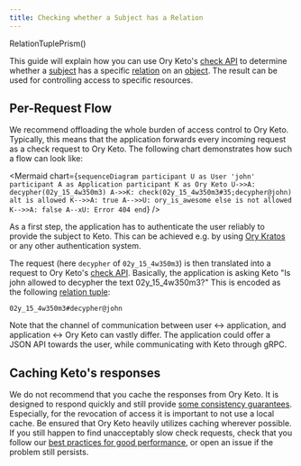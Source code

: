 ```yaml
---
title: Checking whether a Subject has a Relation
---
```


RelationTuplePrism()

This guide will explain how you can use Ory Keto's [check API](/TODO)
to determine whether a [subject](../concepts/sujects) has a specific
[relation](../concepts/relation-tuples) on an [object](../concepts/objects).
The result can be used for controlling access to specific resources.

## Per-Request Flow

We recommend offloading the whole burden of access control to
Ory Keto. Typically, this means that the application forwards every incoming request
as a check request to Ory Keto. The following chart demonstrates how such a flow
can look like:

<Mermaid
  chart={`
sequenceDiagram
    participant U as User 'john'
    participant A as Application
    participant K as Ory Keto
    U->>A: decypher(02y_15_4w350m3)
    A->>K: check(02y_15_4w350m3#35;decypher@john)
    alt is allowed
      K-->>A: true
      A-->>U: ory_is_awesome
    else is not allowed
      K-->>A: false
      A--xU: Error 404
    end
`}
/>

As a first step, the application has to authenticate the user reliably
to provide the subject to Keto. This can be achieved e.g. by using
[Ory Kratos](/TODO) or any other authentication system.

The request (here `decypher` of `02y_15_4w350m3`) is then translated into
a request to Ory Keto's [check API](/TODO). Basically, the application
is asking Keto "Is john allowed to decypher the text 02y_15_4w350m3?"
This is encoded as the following [relation tuple](../concepts/relation-tuples):

```keto-relation-tuples
02y_15_4w350m3#decypher@john
```

Note that the channel of communication between user <-> application, and application <-> Ory Keto
can vastly differ. The application could offer a JSON API towards the user, while communicating
with Keto through gRPC.

## Caching Keto's responses

We do not recommend that you cache the responses from Ory Keto. It is designed to
respond quickly and still provide [some consistency guarantees](/TODO). Especially,
for the revocation of access it is important to not use a local cache. Be ensured
that Ory Keto heavily utilizes caching wherever possible. If you still happen to
find unacceptably slow check requests, check that you follow our [best practices for good performance](/TODO),
or open an issue if the problem still persists.
